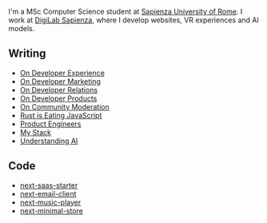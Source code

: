 
<NameTransition />

I'm a MSc Computer Science student at [Sapienza University of Rome](/studies). I work at [DigiLab Sapienza](/work), where I develop websites, VR experiences and AI models.

## Writing

- [On Developer Experience](/n/dx)
- [On Developer Marketing](/n/developer-marketing)
- [On Developer Relations](/n/devrel)
- [On Developer Products](/n/devtools)
- [On Community Moderation](/n/moderation)
- [Rust is Eating JavaScript](/n/rust)
- [Product Engineers](/n/product-engineers)
- [My Stack](/n/stack)
- [Understanding AI](/n/ai)

## Code

- [next-saas-starter](https://github.com/leerob/next-saas-starter)
- [next-email-client](https://github.com/leerob/next-email-client)
- [next-music-player](https://github.com/leerob/next-music-player)
- [next-minimal-store](https://github.com/leerob/next-minimal-store)
